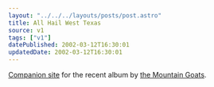 ```yaml
---
layout: "../../../layouts/posts/post.astro"
title: All Hail West Texas
source: v1
tags: ["v1"]
datePublished: 2002-03-12T16:30:01
updatedDate: 2002-03-12T16:30:01
---
```


[Companion site][1] for the recent album by [the Mountain Goats][2].

[1]: http://www.allhailwesttexas.com/
[2]: http://www.themountaingoats.net/
